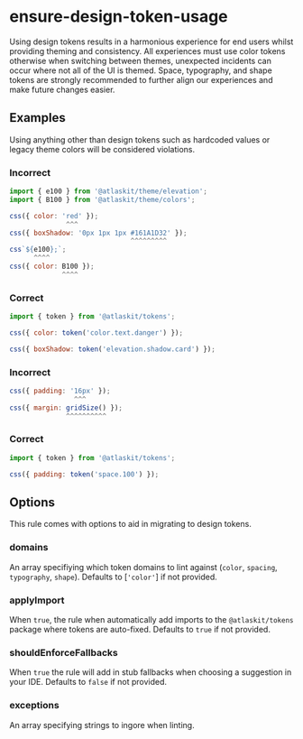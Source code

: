 # ensure-design-token-usage

Using design tokens results in a harmonious experience for end users whilst providing theming and consistency.
All experiences must use color tokens otherwise when switching between themes, unexpected incidents can occur where not all of the UI is themed.
Space, typography, and shape tokens are strongly recommended to further align our experiences and make future changes easier.

## Examples

Using anything other than design tokens such as hardcoded values or legacy theme colors will be considered violations.

### Incorrect

```js
import { e100 } from '@atlaskit/theme/elevation';
import { B100 } from '@atlaskit/theme/colors';

css({ color: 'red' });
              ^^^
css({ boxShadow: '0px 1px 1px #161A1D32' });
                              ^^^^^^^^^
css`${e100};`;
      ^^^^
css({ color: B100 });
             ^^^^
```

### Correct

```js
import { token } from '@atlaskit/tokens';

css({ color: token('color.text.danger') });

css({ boxShadow: token('elevation.shadow.card') });
```

### Incorrect

```js
css({ padding: '16px' });
                ^^^
css({ margin: gridSize() });
              ^^^^^^^^^^
```

### Correct

```js
import { token } from '@atlaskit/tokens';

css({ padding: token('space.100') });
```

## Options

This rule comes with options to aid in migrating to design tokens.

### domains

An array specifiying which token domains to lint against (`color`, `spacing`, `typography`, `shape`). Defaults to [`'color'`] if not provided.

### applyImport

When `true`, the rule when automatically add imports to the `@atlaskit/tokens` package where tokens are auto-fixed. Defaults to `true` if not provided.

### shouldEnforceFallbacks

When `true` the rule will add in stub fallbacks when choosing a suggestion in your IDE. Defaults to `false` if not provided.

### exceptions

An array specifying strings to ingore when linting.
